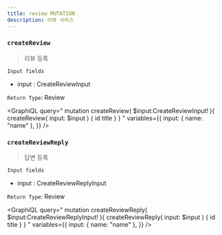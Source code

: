 ```yaml
---
title: review MUTATION
description: 리뷰 서비스 
---
```



### `createReview`
> 리뷰 등록


`Input fields`
* input : <Link to="/type/review/#CreateReviewInput">CreateReviewInput</Link>

`Return Type`: <Link to="/type/review/#Review">Review</Link>

<GraphiQL
  query="
  mutation createReview( $input:CreateReviewInput! ){
    createReview( input: $input ) {
      id
      title
    }
  }
  "
  variables={{
    input: {
      name: "name"
    },
  }}
/>

### `createReviewReply`
> 답변 등록


`Input fields`
* input : <Link to="/type/review/#CreateReviewReplyInput">CreateReviewReplyInput</Link>

`Return Type`: <Link to="/type/review/#Review">Review</Link>

<GraphiQL
  query="
  mutation createReviewReply( $input:CreateReviewReplyInput! ){
    createReviewReply( input: $input ) {
      id
      title
    }
  }
  "
  variables={{
    input: {
      name: "name"
    },
  }}
/>


